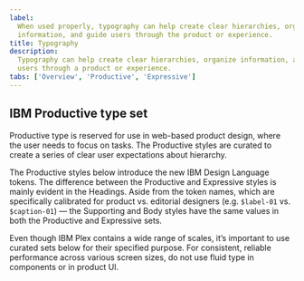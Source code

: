 ```yaml
---
label:
  When used properly, typography can help create clear hierarchies, organize
  information, and guide users through the product or experience.
title: Typography
description:
  Typography can help create clear hierarchies, organize information, and guide
  users through a product or experience.
tabs: ['Overview', 'Productive', 'Expressive']
---
```



## IBM Productive type set

Productive type is reserved for use in web-based product design, where the user
needs to focus on tasks. The Productive styles are curated to create a series of
clear user expectations about hierarchy.

The Productive styles below introduce the new IBM Design Language tokens. The
difference between the Productive and Expressive styles is mainly evident in the
Headings. Aside from the token names, which are specifically calibrated for
product vs. editorial designers (e.g. `$label-01` vs. `$caption-01`) — the
Supporting and Body styles have the same values in both the Productive and
Expressive sets.

Even though IBM Plex contains a wide range of scales, it’s important to use
curated sets below for their specified purpose. For consistent, reliable
performance across various screen sizes, do not use fluid type in components or
in product UI.

<TypesetStyle
  breakpointControls={false}
  typesets="supportingStyles,body,fixedHeadings"
/>
